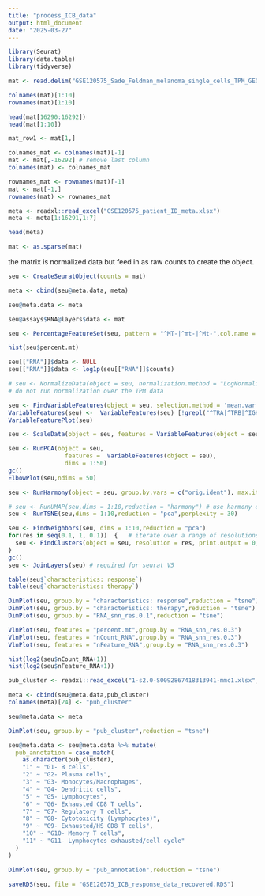 ```yaml
---
title: "process_ICB_data"
output: html_document
date: "2025-03-27"
---
```


```r
library(Seurat)
library(data.table)
library(tidyverse)
```

```r
mat <- read.delim("GSE120575_Sade_Feldman_melanoma_single_cells_TPM_GEO.txt")
```

```r
colnames(mat)[1:10]
rownames(mat)[1:10]
```
```r
head(mat[16290:16292])
head(mat[1:10])
```
```r
mat_row1 <- mat[1,]
```

```r
colnames_mat <- colnames(mat)[-1]
mat <- mat[,-16292] # remove last column
colnames(mat) <- colnames_mat
```

```r
rownames_mat <- rownames(mat)[-1]
mat <- mat[-1,]
rownames(mat) <- rownames_mat
```

```r
meta <- readxl::read_excel("GSE120575_patient_ID_meta.xlsx")
meta <- meta[1:16291,1:7]
```


```r
head(meta)
```

```r
mat <- as.sparse(mat)
```

the matrix is normalized data but feed in as raw counts to create the object.

```r
seu <- CreateSeuratObject(counts = mat)
```

```r
meta <- cbind(seu@meta.data, meta)
```

```r
seu@meta.data <- meta
```

```r
seu@assays$RNA@layers$data <- mat
```

```r
seu <- PercentageFeatureSet(seu, pattern = "^MT-|^mt-|^Mt-",col.name = "percent.mt")
```

```r
hist(seu$percent.mt)
```


```r
seu[["RNA"]]$data <- NULL
seu[["RNA"]]$data <- log1p(seu[["RNA"]]$counts)
```

```r
# seu <- NormalizeData(object = seu, normalization.method = "LogNormalize", scale.factor = 10000)
# do not run normalization over the TPM data

seu <- FindVariableFeatures(object = seu, selection.method = 'mean.var.plot', mean.cutoff = c(0.0125, 5), dispersion.cutoff = c(0.5, Inf))
VariableFeatures(seu) <-  VariableFeatures(seu) [!grepl("^TRA|^TRB|^IGH|^IGK", VariableFeatures(seu))]
VariableFeaturePlot(seu)

seu <- ScaleData(object = seu, features = VariableFeatures(object = seu), vars.to.regress = c("nCount_RNA", "percent.mt")) 

seu <- RunPCA(object = seu,
                features =  VariableFeatures(object = seu),
                dims = 1:50)
gc()
ElbowPlot(seu,ndims = 50)

seu <- RunHarmony(object = seu, group.by.vars = c("orig.ident"), max.iter.harmony = 20) # use harmony to correct for batch effect
```

```r
# seu <- RunUMAP(seu,dims = 1:10,reduction = "harmony") # use harmony embedding for downstream analysis
seu <- RunTSNE(seu,dims = 1:10,reduction = "pca",perplexity = 30)

seu <- FindNeighbors(seu, dims = 1:10,reduction = "pca")
for(res in seq(0.1, 1, 0.1))  {   # iterate over a range of resolutions
  seu <- FindClusters(object = seu, resolution = res, print.output = 0, save.SNN = TRUE)
} 
gc()
seu <- JoinLayers(seu) # required for seurat V5
```

```r
table(seu$`characteristics: response`)
table(seu$`characteristics: therapy`)
```


```r
DimPlot(seu, group.by = "characteristics: response",reduction = "tsne")
DimPlot(seu, group.by = "characteristics: therapy",reduction = "tsne")
DimPlot(seu, group.by = "RNA_snn_res.0.1",reduction = "tsne")
```

```r
VlnPlot(seu, features = "percent.mt",group.by = "RNA_snn_res.0.3")
VlnPlot(seu, features = "nCount_RNA",group.by = "RNA_snn_res.0.3")
VlnPlot(seu, features = "nFeature_RNA",group.by = "RNA_snn_res.0.3")
```

```r
hist(log2(seu$nCount_RNA+1))
hist(log2(seu$nFeature_RNA+1))
```

```r
pub_cluster <- readxl::read_excel("1-s2.0-S0092867418313941-mmc1.xlsx", sheet = "Cluster annotation-Fig1B-C")
```

```r
meta <- cbind(seu@meta.data,pub_cluster)
colnames(meta)[24] <- "pub_cluster"
```

```r
seu@meta.data <- meta
```

```r
DimPlot(seu, group.by = "pub_cluster",reduction = "tsne")
```

```r
seu@meta.data <- seu@meta.data %>% mutate(
  pub_annotation = case_match(
    as.character(pub_cluster),
    "1" ~ "G1- B cells",
    "2" ~ "G2- Plasma cells",
    "3" ~ "G3- Monocytes/Macrophages",
    "4" ~ "G4- Dendritic cells",
    "5" ~ "G5- Lymphocytes",
    "6" ~ "G6- Exhausted CD8 T cells",
    "7" ~ "G7- Regulatory T cells",
    "8" ~ "G8- Cytotoxicity (Lymphocytes)",
    "9" ~ "G9- Exhausted/HS CD8 T cells",
    "10" ~ "G10- Memory T cells",
    "11" ~ "G11- Lymphocytes exhausted/cell-cycle"
  )
)
```

```r
DimPlot(seu, group.by = "pub_annotation",reduction = "tsne")
```

```r
saveRDS(seu, file = "GSE120575_ICB_response_data_recovered.RDS")
```


